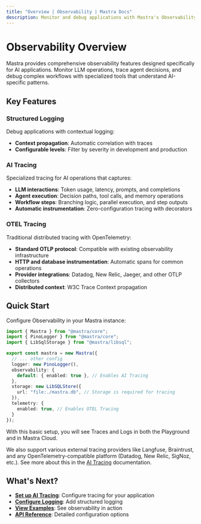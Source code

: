 ```yaml
---
title: "Overview | Observability | Mastra Docs"
description: Monitor and debug applications with Mastra's Observability features.
---
```



# Observability Overview

Mastra provides comprehensive observability features designed specifically for AI applications. Monitor LLM operations, trace agent decisions, and debug complex workflows with specialized tools that understand AI-specific patterns.

## Key Features

### Structured Logging
Debug applications with contextual logging:
- **Context propagation**: Automatic correlation with traces
- **Configurable levels**: Filter by severity in development and production

### AI Tracing
Specialized tracing for AI operations that captures:
- **LLM interactions**: Token usage, latency, prompts, and completions
- **Agent execution**: Decision paths, tool calls, and memory operations
- **Workflow steps**: Branching logic, parallel execution, and step outputs
- **Automatic instrumentation**: Zero-configuration tracing with decorators

### OTEL Tracing
Traditional distributed tracing with OpenTelemetry:
- **Standard OTLP protocol**: Compatible with existing observability infrastructure
- **HTTP and database instrumentation**: Automatic spans for common operations
- **Provider integrations**: Datadog, New Relic, Jaeger, and other OTLP collectors
- **Distributed context**: W3C Trace Context propagation

## Quick Start

Configure Observability in your Mastra instance:

```typescript filename="src/mastra/index.ts"
import { Mastra } from "@mastra/core";
import { PinoLogger } from "@mastra/core";
import { LibSqlStorage } from "@mastra/libsql";

export const mastra = new Mastra({
  // ... other config
  logger: new PinoLogger(),
  observability: {
    default: { enabled: true }, // Enables AI Tracing
  },
  storage: new LibSQLStore({
    url: "file:./mastra.db", // Storage is required for tracing
  }),
  telemetry: {
    enabled: true, // Enables OTEL Tracing
  }
});
```

With this basic setup, you will see Traces and Logs in both the Playground and in Mastra Cloud.

We also support various external tracing providers like Langfuse, Braintrust, and any OpenTelemetry-compatible platform (Datadog, New Relic, SigNoz, etc.). See more about this in the [AI Tracing](/observability/ai-tracing/overview) documentation.

## What's Next?

- **[Set up AI Tracing](/observability/ai-tracing/overview)**: Configure tracing for your application
- **[Configure Logging](/observability/logging)**: Add structured logging
- **[View Examples](/examples/observability/basic-ai-tracing)**: See observability in action
- **[API Reference](/reference/observability/ai-tracing/ai-tracing)**: Detailed configuration options
